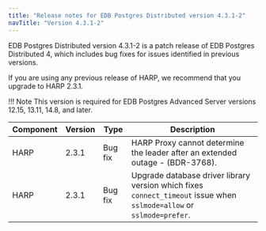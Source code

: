 ```yaml
---
title: "Release notes for EDB Postgres Distributed version 4.3.1-2"
navTitle: "Version 4.3.1-2"
---
```


EDB Postgres Distributed version 4.3.1-2 is a patch release of EDB Postgres Distributed 4, which includes bug fixes for issues identified in previous versions.

If you are using any previous release of HARP, we recommend that you upgrade to HARP 2.3.1.

!!! Note
    This version is required for EDB Postgres Advanced Server versions 12.15, 13.11, 14.8, and later.


 Component | Version |  Type           |                                                   Description
 --------- | ------- | --------------- | ------------------------------------------------------------------------------------------------------------------------
 HARP      | 2.3.1   | Bug fix         | HARP Proxy cannot determine the leader after an extended outage - (BDR-3768).
 HARP      | 2.3.1   | Bug fix         | Upgrade database driver library version which fixes `connect_timeout` issue when `sslmode=allow` or `sslmode=prefer`.
